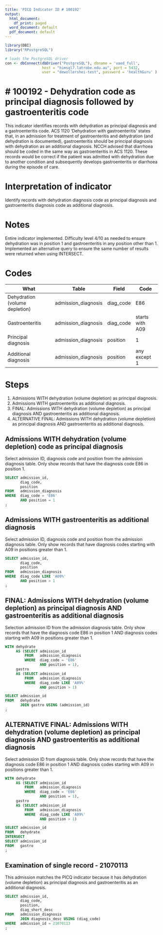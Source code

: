 ```yaml
---
title: 'PICQ Indicator ID # 100192'
output:
  html_document:
    df_print: paged
  word_document: default
  pdf_document: default
---
```


```r
library(DBI)
library("RPostgreSQL")

# loads the PostgreSQL driver
con <- dbConnect(dbDriver("PostgreSQL"), dbname = 'vaed_full',
                 host = "himsql7.latrobe.edu.au", port = 5432,
                 user = "dewollershei-test", password = 'healthGuru' )
```
# # 100192 - Dehydration code as principal diagnosis followed by gastroenteritis code
This indicator identifies records with dehydration as principal diagnosis and a gastroenteritis code. ACS 1120 'Dehydration with gastroenteritis' states that, in an admission for treatment of gastroenteritis and dehydration (and dehydration is documented), gastroenteritis should be principal diagnosis with dehydration as an additional diagnosis. NCCH advised that diarrhoea should be coded in the same way as gastroenteritis in ACS 1120. These records would be correct if the patient was admitted with dehydration due to another condition and subsequently develops gastroenteritis or diarrhoea during the episode of care.

# Interpretation of indicator
Identify records with dehydration diagnosis code as principal diagnosis and gastroenteritis diagnosis code as additional diagnosis.

# Notes
Entire indicator implemented. Difficulty level 4/10 as needed to ensure dehydration was in position 1 and gastroenteritis in any position other than 1. Implemented an alternative query to ensure the same number of results were returned when using INTERSECT.

# Codes
| What                           | Table               | Field     | Code            |
|--------------------------------|---------------------|-----------|-----------------|
| Dehydration (volume depletion) | admission_diagnosis | diag_code | E86             |
| Gastroenteritis                | admission_diagnosis | diag_code | starts with A09 |
| Principal diagnosis            | admission_diagnosis | position  | 1               |
| Additional diagnosis           | admission_diagnosis | position  | any except 1    |

# Steps
1) Admissions WITH dehydration (volume depletion) as principal diagnosis.
1) Admissions WITH gastroenteritis as additional diagnosis.
1) FINAL: Admissions WITH dehydration (volume depletion) as principal diagnosis AND gastroenteritis as additional diagnosis.
1) ALTERNATIVE FINAL: Admissions WITH dehydration (volume depletion) as principal diagnosis AND gastroenteritis as additional diagnosis.

## Admissions WITH dehydration (volume depletion) code as principal diagnosis
Select admission ID, diagnosis code and position from the admission diagnosis table. Only show records that have the diagnosis code E86 in position 1.
```sql

SELECT admission_id,
       diag_code,
       position
FROM   admission_diagnosis
WHERE  diag_code = 'E86'
       AND position = 1 
;

```
## Admissions WITH gastroenteritis as additional diagnosis
Select admission ID, diagnosis code and position from the admission diagnosis table. Only show records that have diagnosis codes starting with A09 in positions greater than 1.
```sql

SELECT admission_id,
       diag_code,
       position
FROM   admission_diagnosis
WHERE  diag_code LIKE 'A09%'
       AND position > 1 
;

```
## FINAL: Admissions WITH dehydration (volume depletion) as principal diagnosis AND gastroenteritis as additional diagnosis
Selection admission ID from the admission diagnosis table. Only show records that have the diagnosis code E86 in position 1 AND diagnosis codes starting with A09 in positions greater than 1.
```sql

WITH dehydrate
     AS (SELECT admission_id
         FROM   admission_diagnosis
         WHERE  diag_code = 'E86'
                AND position = 1),
     gastro
     AS (SELECT admission_id
         FROM   admission_diagnosis
         WHERE  diag_code LIKE 'A09%'
                AND position > 1)

SELECT admission_id
FROM   dehydrate
       JOIN gastro USING (admission_id)  
;

```
## ALTERNATIVE FINAL: Admissions WITH dehydration (volume depletion) as principal diagnosis AND gastroenteritis as additional diagnosis
Select admission ID from diagnosis table. Only show records that have the diagnosis code E86 in position 1 AND diagnosis codes starting with A09 in positions greater than 1.
```sql

WITH dehydrate
     AS (SELECT admission_id
         FROM   admission_diagnosis
         WHERE  diag_code = 'E86'
                AND position = 1),
     gastro
     AS (SELECT admission_id
         FROM   admission_diagnosis
         WHERE  diag_code LIKE 'A09%'
                AND position > 1) 

SELECT admission_id
FROM   dehydrate
INTERSECT
SELECT admission_id
FROM   gastro  
;

```
## Examination of single record - 21070113	
This admission matches the PICQ indicator because it has dehydration (volume depletion) as principal diagnosis and gastroenteritis as an additional diagnosis.
```sql

SELECT admission_id,
       diag_code,
       position,
       diag_short_desc
FROM   admission_diagnosis
       JOIN diagnosis_desc USING (diag_code)
WHERE  admission_id = 21070113	
;

```



